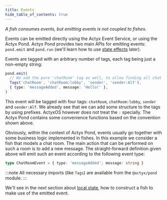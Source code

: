 ```yaml
---
title: Events
hide_table_of_contents: true
---
```


_A fish consumes events, but emitting events is not coupled to fishes._

Events can be emitted directly using the Actyx Event Service, or using the Actyx Pond. Actyx Pond provides two main APIs
for emitting events: `pond.emit` and `pond.run` (we'll learn how to use [state effects](state-effects) later).

Events are tagged with an arbitrary number of tags, each tag being just a non-empty string:

```typescript
pond.emit(
  // We add the pure 'chatRoom' tag as well, to allow finding all chat events
  Tags('chatRoom', 'chatRoom:lobby', 'sender', 'sender:Alf'),
  { type: 'messageAdded', message: 'Hello!' },
)
```

This event will be tagged with four tags: `chatRoom`, `chatRoom:lobby`, `sender` and `sender:Alf`. We already see that we can add
some structure to the tags by using prefixes.
ActyxOS however does not treat the `:` specially. The Actyx Pond contains some convenience functions based on the convention shown above.

Obviously, within the context of Actyx Pond, events usually go together with some business logic implemented in fishes.
In this example we consider a fish that models a chat room. The main action that can be performed on such a room is to
add a new message. The straight-forward definition given above will emit such an event according to the following event
type:

```typescript
type ChatRoomEvent = { type: 'messageAdded'; message: string }
```

:::note
All necessary imports (like `Tags`) are available from the `@actyx/pond` module.
:::

We'll see in the next section about [local state](local-state.mdx), how to construct a fish to make use of the emitted event.
